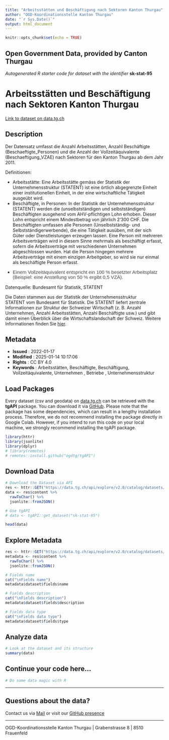 ```yaml
---
title: "Arbeitsstätten und Beschäftigung nach Sektoren Kanton Thurgau"
author: "OGD-Koordinationsstelle Kanton Thurgau"
date: "`r Sys.Date()`"
output: html_document
---
```


```r
knitr::opts_chunk$set(echo = TRUE)
```

## Open Government Data, provided by **Canton Thurgau**
*Autogenerated R starter code for dataset with the identifier* **sk-stat-95**


# **Arbeitsstätten und Beschäftigung nach Sektoren Kanton Thurgau**

[Link to dataset on data.tg.ch](https://data.tg.ch/explore/dataset/sk-stat-95/information/)

## Description

<p class='MsoNormal'>Der Datensatz umfasst die Anzahl Arbeitsstätten, Anzahl Beschäftigte (Beschaeftigte_Personen) und die Anzahl der Vollzeitäquivalente (Beschaeftigung_VZAE) nach Sektoren für den Kanton Thurgau ab dem Jahr 2011.</p><p class='MsoNormal'>Definitionen:</p><ul><li>Arbeitsstätte: Eine Arbeitsstätte gemäss der Statistik der Unternehmensstruktur (STATENT) ist eine örtlich abgegrenzte Einheit einer institutionellen Einheit, in der eine wirtschaftliche Tätigkeit ausgeübt wird.</li><li>Beschäftigte, in Personen: In der Statistik der Unternehmensstruktur (STATENT) werden die (unselbstständigen und selbstständigen) Beschäftigten ausgehend vom AHV-pflichtigen Lohn erhoben. Dieser Lohn entspricht einem Mindestbetrag von jährlich 2‘300 CHF. Die Beschäftigten umfassen alle Personen (Unselbstständig- und Selbstständigerwerbende), die eine Tätigkeit ausüben, mit der sich Güter oder Dienstleistungen erzeugen lassen. Eine Person mit mehreren Arbeitsverträgen wird in diesem Sinne mehrmals als beschäftigt erfasst, sofern die Arbeitsverträge mit verschiedenen Unternehmen abgeschlossen wurden. Hat die Person hingegen mehrere Arbeitsverträge mit einem einzigen Arbeitgeber, so wird sie nur einmal als beschäftigte Person erfasst.</li><li><p class='MsoNormal'><span style='font-size: 11.5pt; line-height: 107%; font-family: Helvetica, sans-serif; color: rgb(69, 69, 69); background-image: initial; background-position: initial; background-size: initial; background-repeat: initial; background-attachment: initial; background-origin: initial; background-clip: initial;'>Einem Vollzeitäquivalent entspricht ein 100 % besetzter Arbeitsplatz (Beispiel: eine Anstellung von 50 % ergibt 0,5 VZÄ).<o:p></o:p></span></p></li></ul><p class='MsoNormal'><o:p></o:p></p><p class='MsoNormal'><o:p></o:p></p><p class='MsoNormal'>Datenquelle: Bundesamt für Statistik, STATENT</p><p class='MsoNormal'><font face='inherit'>Die Daten stammen aus der </font>Statistik der Unternehmensstruktur STATENT <font face='inherit'>vom Bundesamt für Statistik. </font>Die STATENT liefert zentrale Informationen zur Struktur der Schweizer Wirtschaft (z. B. Anzahl Unternehmen, Anzahl Arbeitsstätten, Anzahl Beschäftigte usw.) und gibt damit einen Überblick über die Wirtschaftslandschaft der Schweiz. <font face='inherit'>Weitere Informationen finden Sie </font><a href='https://www.bfs.admin.ch/bfs/de/home/statistiken/industrie-dienstleistungen/erhebungen/statent.html' style='font-size: 0.875rem; background-color: rgb(255, 255, 255);' target='_blank'>hier</a>.</p>

## Metadata

- **Issued**                   : 2022-01-17
- **Modified**                 : 2025-01-14 10:17:06
- **Rights**                   : CC BY 4.0
- **Keywords**                 : Arbeitsstätten, Beschäftigte, Beschäftigung, Vollzeitäquivalente, Unternehmen , Betriebe , Unternehmensstruktur

## Load Packages

Every dataset (csv and geodata) on [data.tg.ch](https://data.tg.ch/pages/start/) can be retrieved with the **tgAPI** package. You can download it via [GitHub](https://github.com/ogdtg/tgAPI). Please note that the package has some dependencies, which can result in a lengthy installation process. Therefore, we do not recommend installing the package directly in Google Colab. However, if you intend to run this code on your local machine, we strongly recommend installing the tgAPI package.

```r
library(httr)
library(jsonlite)
library(dplyr)
# library(remotes)
# remotes::install.github("ogdtg/tgAPI")

```


## Download Data


```r
# Download the Dataset via API
res <- httr::GET("https://data.tg.ch/api/explore/v2.0/catalog/datasets/sk-stat-95/exports/json")
data <- res$content %>%
  rawToChar() %>%
  jsonlite::fromJSON()

# Use tgAPI
# data <- tgAPI::get_dataset("sk-stat-95")

head(data)

```


## Explore Metadata

```r

res <- httr::GET("https://data.tg.ch/api/explore/v2.0/catalog/datasets/sk-stat-95")
metadata <- res$content %>%
  rawToChar() %>%
  jsonlite::fromJSON()

# Fields name
cat("\nFields name")
metadata$dataset$fields$name

# Fields description
cat("\nFields description")
metadata$dataset$fields$description

# Fields data type
cat("\nFields data type")
metadata$dataset$fields$type

```


## Analyze data

```r

# Look at the dataset and its structure
summary(data)

```


## Continue your code here...


```r
# Do some data magic with R
```

------------------------------------------------------------------------

## Questions about the data?

Contact us via [Mail](mailto:ogd@tg.ch) or visit our [GitHub presence](https://github.com/ogdtg)


------------------------------------------------------------------------

OGD-Koordinationsstelle Kanton Thurgau | Grabenstrasse 8 | 8510 Frauenfeld
